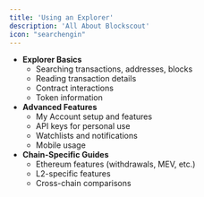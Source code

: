 ```yaml
---
title: 'Using an Explorer'
description: 'All About Blockscout'
icon: "searchengin"
---
```


- **Explorer Basics**
  - Searching transactions, addresses, blocks
  - Reading transaction details
  - Contract interactions
  - Token information
- **Advanced Features**
  - My Account setup and features
  - API keys for personal use
  - Watchlists and notifications
  - Mobile usage
- **Chain-Specific Guides**
  - Ethereum features (withdrawals, MEV, etc.)
  - L2-specific features
  - Cross-chain comparisons
